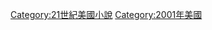{{Year by category
|m=2
|c=0
|d=0
|y=1
|cat=美國小說
|sortkey=小說
|parent=
|subcat=2001年小說
}}

[[Category:21世紀美國小說|Category:21世紀美國小說]]
[[Category:2001年美國|Category:2001年美國]]